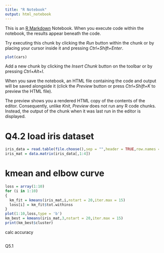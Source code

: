 ```yaml
---
title: "R Notebook"
output: html_notebook
---
```


This is an [R Markdown](http://rmarkdown.rstudio.com) Notebook. When you execute code within the notebook, the results appear beneath the code. 

Try executing this chunk by clicking the *Run* button within the chunk or by placing your cursor inside it and pressing *Ctrl+Shift+Enter*. 

```r
plot(cars)
```

Add a new chunk by clicking the *Insert Chunk* button on the toolbar or by pressing *Ctrl+Alt+I*.

When you save the notebook, an HTML file containing the code and output will be saved alongside it (click the *Preview* button or press *Ctrl+Shift+K* to preview the HTML file).

The preview shows you a rendered HTML copy of the contents of the editor. Consequently, unlike *Knit*, *Preview* does not run any R code chunks. Instead, the output of the chunk when it was last run in the editor is displayed.

# Q4.2 load iris dataset
```r
iris_data = read.table(file.choose(),sep = "",header = TRUE,row.names = 1)
iris_mat = data.matrix(iris_data[,1:4])
```
# kmean and elbow curve
```r
loss = array(1:10)
for (i in 1:10)
{
  km_fit = kmeans(iris_mat,i,nstart = 20,iter.max = 15)
  loss[i] = km_fit$tot.withinss
}
plot(1:10,loss,type = 'b')
km_best = kmeans(iris_mat,3,nstart = 20,iter.max = 15)
print(km_best$cluster)

```
calc accuracy
```r

```


Q5.1

